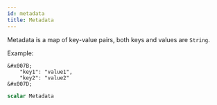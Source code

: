```yaml
---
id: metadata
title: Metadata
---
```



Metadata is a map of key-value pairs, both keys and values are `String`.

Example:
```
&#x007B;
    "key1": "value1",
    "key2": "value2"
&#x007D;
```

```graphql
scalar Metadata
```




